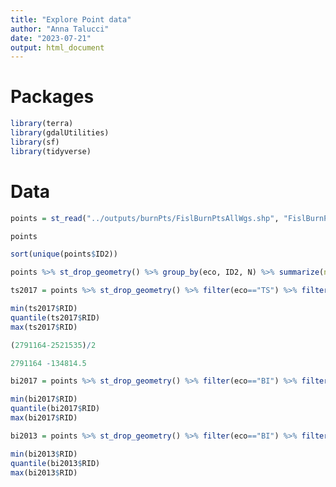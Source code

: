 ```yaml
---
title: "Explore Point data"
author: "Anna Talucci"
date: "2023-07-21"
output: html_document
---
```



# Packages
```r
library(terra)
library(gdalUtilities)
library(sf)
library(tidyverse)
```

# Data

```r
points = st_read("../outputs/burnPts/FislBurnPtsAllWgs.shp", "FislBurnPtsAllWgs")

```

```r
points 
```

```r
sort(unique(points$ID2))
```

```r
points %>% st_drop_geometry() %>% group_by(eco, ID2, N) %>% summarize(n=n())

```

```r
ts2017 = points %>% st_drop_geometry() %>% filter(eco=="TS") %>% filter(ID2==2017) 
```

```r
min(ts2017$RID)
quantile(ts2017$RID)
max(ts2017$RID)
```
```r
(2791164-2521535)/2
```

```r
2791164 -134814.5
```


```r
bi2017 = points %>% st_drop_geometry() %>% filter(eco=="BI") %>% filter(ID2==2017) 
```

```r
min(bi2017$RID)
quantile(bi2017$RID)
max(bi2017$RID)
```

```r
bi2013 = points %>% st_drop_geometry() %>% filter(eco=="BI") %>% filter(ID2==2013) 
```

```r
min(bi2013$RID)
quantile(bi2013$RID)
max(bi2013$RID)
```